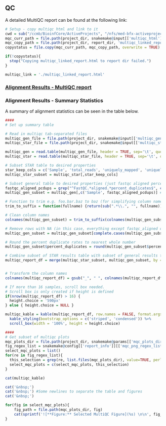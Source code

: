 ## QC

A detailed MultiQC report can be found at the following link:

```r
# Setup - copy multiqc html and link to it
cwd = sub("/ccmb/BioinfCore/ActiveProjects", "/nfs/med-bfx-activeprojects", getwd()) # TODO: when we remove /ccmb/ completely this will no longer be necessary, can just use getwd()
mqc_curr_path = file.path(project_dir, snakemake@input[['multiqc_html']])
mqc_copy_path = file.path(project_dir, report_dir, 'multiqc_linked_report.html')
copystatus = file.copy(mqc_curr_path, mqc_copy_path, overwrite = TRUE)

if(!copystatus){
  stop("Copying multiqc_linked_report.html to report dir failed.")
}

multiqc_link = './multiqc_linked_report.html'
```

### [Alignment Results - MultiQC report](`r multiqc_link`)

### Alignment Results - Summary Statistics

A summary of alignment statistics can be seen in the table below.


```r
####
# Set up summary table

# Read in multiqc tab-separated files
multiqc_gen_file = file.path(project_dir, snakemake@input[['multiqc_gen_stats']])
multiqc_star_file = file.path(project_dir, snakemake@input[['multiqc_star']])

multiqc_gen = read.table(multiqc_gen_file, header = TRUE, sep='\t', quote = "", stringsAsFactors = FALSE)
multiqc_star = read.table(multiqc_star_file, header = TRUE, sep='\t', quote = "", stringsAsFactors = FALSE)

# Subset STAR table to desired properties
star_keep_cols = c('Sample', 'total_reads', 'uniquely_mapped', 'uniquely_mapped_percent', 'avg_mapped_read_length', 'multimapped', 'multimapped_percent')
multiqc_star_subset = multiqc_star[,star_keep_cols]

# Subset general table to desired properties (just fastqc aligned percent-dup for now)
fastqc_aligned_pcdups = grep("^FastQC.*aligned.*percent_duplicates$", colnames(multiqc_gen), value = TRUE)
multiqc_gen_subset = multiqc_gen[,c('Sample', fastqc_aligned_pcdups)] #Just grab Sample and aligned dup percentage from general stats

# Function to trim e.g. foo.bar.baz to baz (for simplifying column names)
trim_to_suffix = function(fullname) {return(sub(".*\\.", "", fullname))} # Trim to final suffix (all else captured by greedy . match)

# Clean column names
colnames(multiqc_gen_subset) = trim_to_suffix(colnames(multiqc_gen_subset))

# Remove rows with NA (in this case, everything except fastqc_aligned data rows)
multiqc_gen_subset = multiqc_gen_subset[complete.cases(multiqc_gen_subset),]

# Round the percent duplicate rates to nearest whole number
multiqc_gen_subset$percent_duplicates = round(multiqc_gen_subset$percent_duplicates, digits = 2)

# Combine subset of STAR results table with subset of general results table
multiqc_report_df = merge(multiqc_star_subset, multiqc_gen_subset, by = 'Sample', all = TRUE)


# Transform the column names
colnames(multiqc_report_df) = gsub("_", " ", colnames(multiqc_report_df))

# If more than 16 samples, scroll box needed.
# Scroll box is only created if height is defined
if(nrow(multiqc_report_df) > 16) {
  height.choice = '590px'
} else { height.choice = NULL }

multiqc_kable = kable(multiqc_report_df, row.names = FALSE, format.args = list(big.mark = ',', scientific = FALSE)) %>%
  kable_styling(bootstrap_options = c('striped', 'condensed')) %>%
  scroll_box(width = '100%', height = height.choice)

####
# Get subset of multiqc plots
mqc_plots_dir = file.path(project_dir, snakemake@params[['mqc_plots_dir']])
fig_regex_list = snakemake@config[['report_info']][['mqc_png_regex_list']]
select_mqc_plots = list()
for(re in fig_regex_list){
  this_selection = grep(re, list.files(mqc_plots_dir), value=TRUE, perl=TRUE)
  select_mqc_plots = c(select_mqc_plots, this_selection)
}
```

```r
cat(multiqc_kable)

cat('&nbsp;')
cat('&nbsp;') #Some newlines to separate the table and figures
cat('&nbsp;')

for(fig in select_mqc_plots){
    fig_path = file.path(mqc_plots_dir, fig)
    cat(sprintf('![**Figure:** Selected MultiQC Figure](%s) \n\n', fig_path))
}
```
